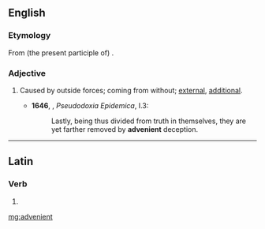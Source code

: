 ==English==

===Etymology===
From (the present participle of) {{etyl|la|en}} {{m|la|advenīre}}.

===Adjective===
{{en-adj}}

# {{context|now|_|rare|lang=en}} Caused by outside forces; coming from without; [[external]], [[additional]].
#* '''1646''', {{w|Thomas Browne}}, ''Pseudodoxia Epidemica'', I.3:
#*: Lastly, being thus divided from truth in themselves, they are yet farther removed by '''advenient''' deception.

----

==Latin==

===Verb===
{{la-verb-form|advenient}}

# {{inflection of|adveniō||3|p|fut|act|ind|lang=la}}

[[mg:advenient]]